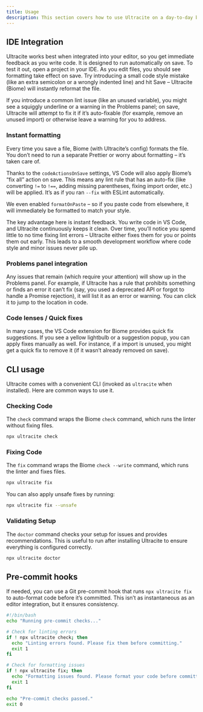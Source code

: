 ```yaml
---
title: Usage
description: This section covers how to use Ultracite on a day-to-day basis — covering the command-line interface, editor integration details, and typical workflows.
---
```


## IDE Integration

Ultracite works best when integrated into your editor, so you get immediate feedback as you write code. It is designed to run automatically on save. To test it out, open a project in your IDE. As you edit files, you should see formatting take effect on save. Try introducing a small code style mistake (like an extra semicolon or a wrongly indented line) and hit Save – Ultracite (Biome) will instantly reformat the file.

If you introduce a common lint issue (like an unused variable), you might see a squiggly underline or a warning in the Problems panel; on save, Ultracite will attempt to fix it if it’s auto-fixable (for example, remove an unused import) or otherwise leave a warning for you to address.

### Instant formatting

Every time you save a file, Biome (with Ultracite’s config) formats the file. You don’t need to run a separate Prettier or worry about formatting – it’s taken care of.

Thanks to the `codeActionsOnSave` settings, VS Code will also apply Biome’s “fix all” action on save. This means any lint rule that has an auto-fix (like converting `!=` to `!==`, adding missing parentheses, fixing import order, etc.) will be applied. It’s as if you ran `--fix` with ESLint automatically.

We even enabled `formatOnPaste` – so if you paste code from elsewhere, it will immediately be formatted to match your style.

The key advantage here is instant feedback. You write code in VS Code, and Ultracite continuously keeps it clean. Over time, you’ll notice you spend little to no time fixing lint errors – Ultracite either fixes them for you or points them out early. This leads to a smooth development workflow where code style and minor issues never pile up.

### Problems panel integration

Any issues that remain (which require your attention) will show up in the Problems panel. For example, if Ultracite has a rule that prohibits something or finds an error it can’t fix (say, you used a deprecated API or forgot to handle a Promise rejection), it will list it as an error or warning. You can click it to jump to the location in code.

### Code lenses / Quick fixes

In many cases, the VS Code extension for Biome provides quick fix suggestions. If you see a yellow lightbulb or a suggestion popup, you can apply fixes manually as well. For instance, if a import is unused, you might get a quick fix to remove it (if it wasn’t already removed on save).

## CLI usage

Ultracite comes with a convenient CLI (invoked as `ultracite` when installed). Here are common ways to use it.

### Checking Code

The `check` command wraps the Biome `check` command, which runs the linter without fixing files.

```bash title="Terminal"
npx ultracite check
```

### Fixing Code

The `fix` command wraps the Biome `check --write` command, which runs the linter and fixes files.

```bash title="Terminal"
npx ultracite fix
```

You can also apply unsafe fixes by running:

```bash title="Terminal"
npx ultracite fix --unsafe
```

### Validating Setup

The `doctor` command checks your setup for issues and provides recommendations. This is useful to run after installing Ultracite to ensure everything is configured correctly.

```bash title="Terminal"
npx ultracite doctor
```

## Pre-commit hooks

If needed, you can use a Git pre-commit hook that runs `npx ultracite fix` to auto-format code before it’s committed. This isn’t as instantaneous as an editor integration, but it ensures consistency.

```bash title=".git/hooks/pre-commit"
#!/bin/bash
echo "Running pre-commit checks..."

# Check for linting errors
if ! npx ultracite check; then
  echo "Linting errors found. Please fix them before committing."
  exit 1
fi

# Check for formatting issues
if ! npx ultracite fix; then
  echo "Formatting issues found. Please format your code before committing."
  exit 1
fi

echo "Pre-commit checks passed."
exit 0
```
